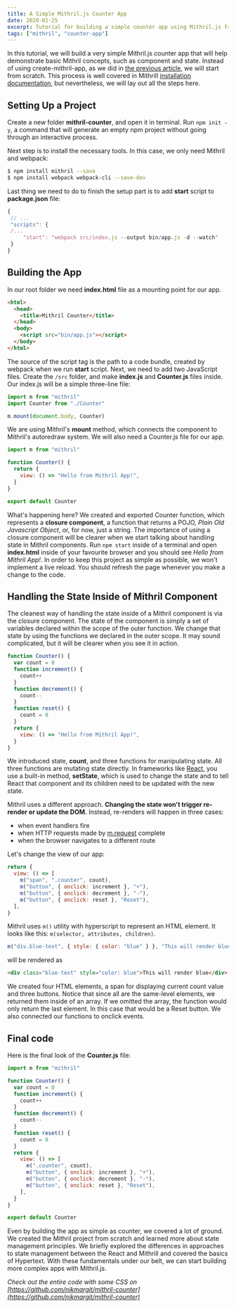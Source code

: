 ---
title: A Simple Mithril.js Counter App
date: 2020-01-25
excerpt: Tutorial for building a simple counter app using Mithril.js framework.
tags: ["mithril", "counter-app"]
---

In this tutorial, we will build a very simple Mithril.js counter app that will help demonstrate basic Mithril concepts, such as component and state. Instead of using create-mithril-app, as we did in [the previous article](http://localhost:8000/how-to-setup-mithril-js-project/), we will start from scratch. This process is well covered in Mithrill [installation documentation](https://mithril.js.org/#getting-started), but nevertheless, we will lay out all the steps here.

## Setting Up a Project

Create a new folder **mithril-counter**, and open it in terminal. Run `npm init -y`, a command that will generate an empty npm project without going through an interactive process.

Next step is to install the necessary tools. In this case, we only need Mithril and webpack:

```bash
$ npm install mithril --save
$ npm install webpack webpack-cli --save-dev
```

Last thing we need to do to finish the setup part is to add **start** script to **package.json** file:

```javascript
{
 // ...
 "scripts": {
 /...
     "start": "webpack src/index.js --output bin/app.js -d --watch"
 }
}
```

## Building the App

In our root folder we need **index.html** file as a mounting point for our app.

```html
<html>
  <head>
    <title>Mithril Counter</title>
  </head>
  <body>
    <script src="bin/app.js"></script>
  </body>
</html>
```

The source of the script tag is the path to a code bundle, created by webpack when we run **start** script.
Next, we need to add two JavaScript files. Create the `/src` folder, and make **index.js** and **Counter.js** files inside. Our index.js will be a simple three-line file:

```javascript
import m from "mithril"
import Counter from "./Counter"

m.mount(document.body, Counter)
```

We are using Mithril's **mount** method, which connects the component to Mithril's autoredraw system. We will also need a Counter.js file for our app.

```javascript
import m from "mithril"

function Counter() {
  return {
    view: () => "Hello from Mithril App!",
  }
}

export default Counter
```

What's happening here? We created and exported Counter function, which represents a **closure component**, a function that returns a POJO, _Plain Old Javascript Object_, or, for now, just a string. The importance of using a closure component will be clearer when we start talking about handling state in Mithril components. Run `npm start` inside of a terminal and open **index.html** inside of your favourite browser and you should see _Hello from Mithril App!_. In order to keep this project as simple as possible, we won't implement a live reload. You should refresh the page whenever you make a change to the code.

## Handling the State Inside of Mithril Component

The cleanest way of handling the state inside of a Mithril component is via the closure component. The state of the component is simply a set of variables declared within the scope of the outer function. We change that state by using the functions we declared in the outer scope. It may sound complicated, but it will be clearer when you see it in action.

```javascript
function Counter() {
  var count = 0
  function increment() {
    count++
  }
  function decrement() {
    count--
  }
  function reset() {
    count = 0
  }
  return {
    view: () => "Hello from Mithril App!",
  }
}
```

We introduced state, **count**, and three functions for manipulating state. All three functions are mutating state directly. In frameworks like [React](https://reactjs.org/docs/state-and-lifecycle.html), you use a built-in method, **setState**, which is used to change the state and to tell React that component and its children need to be updated with the new state.

Mithril uses a different approach. **Changing the state won't trigger re-render or update the DOM.** Instead, re-renders will happen in three cases:

- when event handlers fire
- when HTTP requests made by [m.request](https://mithril.js.org/request.html) complete
- when the browser navigates to a different route

Let's change the view of our app:

```javascript
return {
  view: () => [
    m("span", ".counter", count),
    m("button", { onclick: increment }, "+"),
    m("button", { onclick: decrement }, "-"),
    m("button", { onclick: reset }, "Reset"),
  ],
}
```

Mithril uses `m()` utility with hyperscript to represent an HTML element. It looks like this: `m(selector, attributes, children)`.

```javascript
m("div.blue-text", { style: { color: "blue" } }, "This will render blue")
```

will be rendered as

```html
<div class="blue-text" style="color: blue">This will render blue</div>
```

We created four HTML elements, a span for displaying current count value and three buttons. Notice that since all are the same-level elements, we returned them inside of an array. If we omitted the array, the function would only return the last element. In this case that would be a Reset button. We also connected our functions to onclick events.

## Final code

Here is the final look of the **Counter.js** file:

```javascript
import m from "mithril"

function Counter() {
  var count = 0
  function increment() {
    count++
  }
  function decrement() {
    count--
  }
  function reset() {
    count = 0
  }
  return {
    view: () => [
      m(".counter", count),
      m("button", { onclick: increment }, "+"),
      m("button", { onclick: decrement }, "-"),
      m("button", { onclick: reset }, "Reset"),
    ],
  }
}

export default Counter
```

Even by building the app as simple as counter, we covered a lot of ground. We created the Mithril project from scratch and learned more about state management principles. We briefly explored the differences in approaches to state management between the React and Mithrill and covered the basics of Hypertext. With these fundamentals under our belt, we can start building more complex apps with Mithril.js.

_Check out the entire code with some CSS on [https://github.com/nikmargit/mithril-counter](https://github.com/nikmargit/mithril-counter)_
